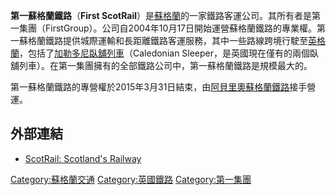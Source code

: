 {{Infobox rail company
|name           = ScotRail
|other_name= {{lang-gd|Rèile na h'Alba}}
|image_filename = 380108 at Haymarket.jpg
|widthpx        = 300px
|franchise      = 蘇格蘭鐵路<br>2004年10月17日-2015年3月31日
|logo_filename  = Scotrail new logo.svg
|nameforarea    = Region
|regions        = [[蘇格蘭|蘇格蘭]]
|abbr           = SR
|secregions     = [[西北英格蘭|西北英格蘭]]<br>[[東北英格蘭|東北英格蘭]]
|fleet          = 311
|stationsop     = 344
|passkm10/11    = 28.038 億
|routekm        = 3032.0
|parent_company = [[第一集團|第一集團]]
|website        = www.scotrail.co.uk}}
'''第一蘇格蘭鐵路'''（'''First ScotRail'''）是[[蘇格蘭|蘇格蘭]]的一家鐵路客運公司。其所有者是第一集團（FirstGroup）。公司自2004年10月17日開始運營蘇格蘭鐵路的專業權。第一蘇格蘭鐵路提供城際運輸和長距離鐵路客運服務，其中一些路線跨境行駛至[[英格蘭|英格蘭]]，包括了[[加勒多尼臥舖列車|加勒多尼臥舖列車]]（Caledonian Sleeper，是英國現在僅有的兩個臥舖列車）。在第一集團擁有的全部鐵路公司中，第一蘇格蘭鐵路是規模最大的。

第一蘇格蘭鐵路的專營權於2015年3月31日結束，由[[阿貝里奧蘇格蘭鐵路|阿貝里奧蘇格蘭鐵路]]接手營運。

==外部連結==
{{Commons category|First ScotRail}}
*[http://www.scotrail.co.uk/ ScotRail: Scotland's Railway] {{Wayback|url=http://www.scotrail.co.uk/ |date=20150316194950 }}

{{蘇格蘭鐵路}}

[[Category:蘇格蘭交通|Category:蘇格蘭交通]]
[[Category:英國鐵路|Category:英國鐵路]]
[[Category:第一集團|Category:第一集團]]